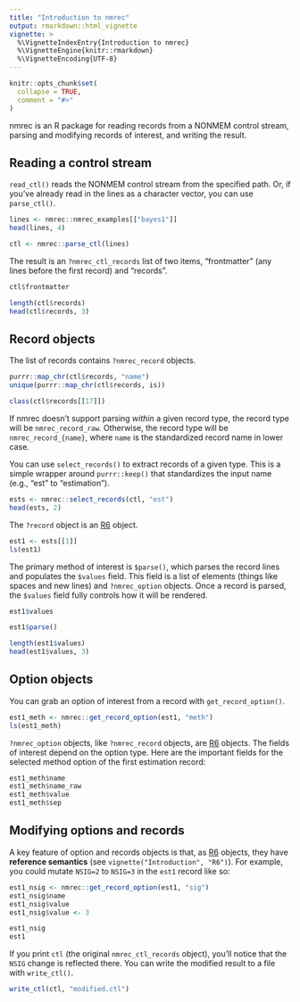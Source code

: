 ```yaml
---
title: "Introduction to nmrec"
output: rmarkdown::html_vignette
vignette: >
  %\VignetteIndexEntry{Introduction to nmrec}
  %\VignetteEngine{knitr::rmarkdown}
  %\VignetteEncoding{UTF-8}
---
```


```r
knitr::opts_chunk$set(
  collapse = TRUE,
  comment = "#>"
)
```

nmrec is an R package for reading records from a NONMEM control
stream, parsing and modifying records of interest, and writing the
result.

## Reading a control stream

`read_ctl()` reads the NONMEM control stream from the specified path.
Or, if you've already read in the lines as a character vector, you can
use `parse_ctl()`.

```r
lines <- nmrec::nmrec_examples[["bayes1"]]
head(lines, 4)

ctl <- nmrec::parse_ctl(lines)
```

The result is an `?nmrec_ctl_records` list of two items, "frontmatter"
(any lines before the first record) and "records".

```r
ctl$frontmatter

length(ctl$records)
head(ctl$records, 3)
```

## Record objects

The list of records contains `?nmrec_record` objects.

```r
purrr::map_chr(ctl$records, "name")
unique(purrr::map_chr(ctl$records, is))

class(ctl$records[[17]])
```

If nmrec doesn't support parsing _within_ a given record type, the
record type will be `nmrec_record_raw`.  Otherwise, the record type
will be `nmrec_record_{name}`, where `name` is the standardized record
name in lower case.

You can use `select_records()` to extract records of a given type.
This is a simple wrapper around `purrr::keep()` that standardizes the
input name (e.g., "est" to "estimation").

```r
ests <- nmrec::select_records(ctl, "est")
head(ests, 2)
```

The `?record` object is an [R6] object.

```r
est1 <- ests[[1]]
ls(est1)
```

The primary method of interest is `$parse()`, which parses the record
lines and populates the `$values` field.  This field is a list of
elements (things like spaces and new lines) and `?nmrec_option`
objects.  Once a record is parsed, the `$values` field fully controls
how it will be rendered.

```r
est1$values

est1$parse()

length(est1$values)
head(est1$values, 3)
```

## Option objects

You can grab an option of interest from a record with
`get_record_option()`.

```r
est1_meth <- nmrec::get_record_option(est1, "meth")
ls(est1_meth)
```

`?nmrec_option` objects, like `?nmrec_record` objects, are [R6]
objects.  The fields of interest depend on the option type.  Here are
the important fields for the selected method option of the first
estimation record:

```r
est1_meth$name
est1_meth$name_raw
est1_meth$value
est1_meth$sep
```

## Modifying options and records

A key feature of option and records objects is that, as [R6] objects,
they have **reference semantics** (see `vignette("Introduction",
"R6")`).  For example, you could mutate `NSIG=2` to `NSIG=3` in the
`est1` record like so:

```r
est1_nsig <- nmrec::get_record_option(est1, "sig")
est1_nsig$name
est1_nsig$value
est1_nsig$value <- 3

est1_nsig
est1
```

If you print `ctl` (the original `nmrec_ctl_records` object), you'll
notice that the `NSIG` change is reflected there.  You can write the
modified result to a file with `write_ctl()`.

```r
write_ctl(ctl, "modified.ctl")
```

[R6]: https://r6.r-lib.org/
